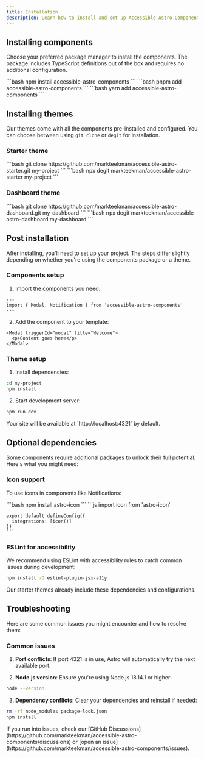 ```yaml
---
title: Installation
description: Learn how to install and set up Accessible Astro Components and Themes in your project.
---
```



## Installing components

Choose your preferred package manager to install the components. The package includes TypeScript definitions out of the box and requires no additional configuration.

<Tabs>
  <TabItem label="npm">
    ```bash
    npm install accessible-astro-components
    ```
  </TabItem>
  <TabItem label="pnpm">
    ```bash
    pnpm add accessible-astro-components
    ```
  </TabItem>
  <TabItem label="Yarn">
    ```bash
    yarn add accessible-astro-components
    ```
  </TabItem>
</Tabs>

## Installing themes

Our themes come with all the components pre-installed and configured. You can choose between using `git clone` or `degit` for installation.

### Starter theme

<Tabs>
  <TabItem label="Git">
    ```bash
    git clone https://github.com/markteekman/accessible-astro-starter.git my-project
    ```
  </TabItem>
  <TabItem label="Degit">
    ```bash
    npx degit markteekman/accessible-astro-starter my-project
    ```
  </TabItem>
</Tabs>

### Dashboard theme

<Tabs>
  <TabItem label="Git">
    ```bash
    git clone https://github.com/markteekman/accessible-astro-dashboard.git my-dashboard
    ```
  </TabItem>
  <TabItem label="Degit">
    ```bash
    npx degit markteekman/accessible-astro-dashboard my-dashboard
    ```
  </TabItem>
</Tabs>

## Post installation

After installing, you'll need to set up your project. The steps differ slightly depending on whether you're using the components package or a theme.

### Components setup

1. Import the components you need:
```astro
---
import { Modal, Notification } from 'accessible-astro-components'
---
```

2. Add the component to your template:
```astro
<Modal triggerId="modal" title="Welcome">
  <p>Content goes here</p>
</Modal>
```

### Theme setup

1. Install dependencies:
```bash
cd my-project
npm install
```

2. Start development server:
```bash
npm run dev
```

<Aside type="tip" title="Development">
  Your site will be available at `http://localhost:4321` by default.
</Aside>

## Optional dependencies

Some components require additional packages to unlock their full potential. Here's what you might need:

### Icon support
To use icons in components like Notifications:

<Tabs>
  <TabItem label="Installation">
    ```bash
    npm install astro-icon
    ```
  </TabItem>
  <TabItem label="Configuration">
    ```js
    import icon from 'astro-icon'

    export default defineConfig({
      integrations: [icon()]
    })
    ```
  </TabItem>
</Tabs>

### ESLint for accessibility

We recommend using ESLint with accessibility rules to catch common issues during development:

```bash
npm install -D eslint-plugin-jsx-a11y
```

<Aside type="note" title="Starter themes">
  Our starter themes already include these dependencies and configurations.
</Aside>

## Troubleshooting

Here are some common issues you might encounter and how to resolve them:

### Common issues

1. **Port conflicts**: If port 4321 is in use, Astro will automatically try the next available port.

2. **Node.js version**: Ensure you're using Node.js 18.14.1 or higher:
```bash
node --version
```

3. **Dependency conflicts**: Clear your dependencies and reinstall if needed:
```bash
rm -rf node_modules package-lock.json
npm install
```

<Aside type="tip" title="Getting help">
  If you run into issues, check our [GitHub Discussions](https://github.com/markteekman/accessible-astro-components/discussions) or [open an issue](https://github.com/markteekman/accessible-astro-components/issues).
</Aside>
